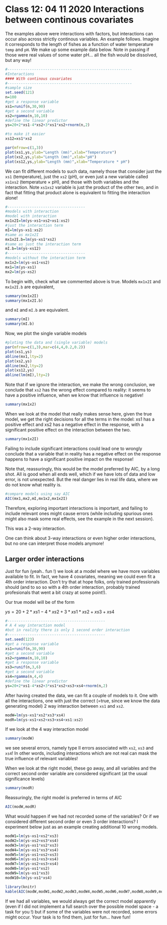 # Class 12: 04 11 2020 Interactions between continous covariates {#aula13}

The examples above were interactions with factors, but interactions can occur also across strictly continous variables. An example follows. Imagine it corresponds to the length of fishes as a function of water temperature `temp` and `pH`. We make up some example data below. Note in passing if those were real values of some water pH... all the fish would be dissolved, but any way!

```r
#--------------------------------------------------------
#Interactions
#### With continous covariates
#--------------------------------------------------------
#sample size
set.seed(121)
n=100
#get a response variable
xs1=runif(n,30,90)
#get a second variable
xs2=rgamma(n,10,10)
#define the linear predictor
ys=20+2*xs1-4*xs2+3*xs1*xs2+rnorm(n,2)

#to make it easier
xs12=xs1*xs2

par(mfrow=c(1,3))
plot(xs1,ys,ylab="Length (mm)",xlab="Temperature")
plot(xs2,ys,ylab="Length (mm)",xlab="pH")
plot(xs12,ys,ylab="Length (mm)",xlab="Temperature * pH")
```

We can fit different models to such data, namely those that consider just the `xs1` (temperature), just the `xs2` (pH), or even just a new variable called `xs1xs2` (temperature $\times$ pH), and those with both variables and the interaction. Note `xs1xs2` variable is just the product of the other two, and in fact that fitting that product alone is equivalent to fitting the interaction alone!

```r
#-----------------------------------
#models with interaction
#model with interaction
mx1x2I=lm(ys~xs1+xs2+xs1:xs2)
#just the interaction term
mI=lm(ys~xs1:xs2)
#same as mx1x2I
mx1x2I.b=lm(ys~xs1*xs2)
#same as just the interaction term
mI.b=lm(ys~xs12)
#-----------------------------------
#models without the interaction term
mx1x2=lm(ys~xs1+xs2)
mx1=lm(ys~xs1)
mx2=lm(ys~xs2)
```


To begin with, check what we commented above is true. Models `mx1x2I` and `mx1x2I.b` are equivalent, 


```r
summary(mx1x2I)
summary(mx1x2I.b)
```

and `mI` and `mI.b` are equivalent.


```r
summary(mI)
summary(mI.b)
```


Now, we plot the single variable models

```r
#ploting the data and (single variable) models
par(mfrow=c(1,3),mar=c(4,4,0.2,0.2))
plot(xs1,ys)
abline(mx1,lty=2)
plot(xs2,ys)
abline(mx2,lty=2)
plot(xs12,ys)
abline(lm(mI),lty=2)
```

Note that if we ignore the interaction, we make the wrong conclusion, we conclude that `xs2` has the wrong effect compared to reality: it seems to have a positive influence, when we know that influence is negative!

```r
summary(mx1x2)
```

When we look at the model that really makes sense here, given the true model, we get the right decisions for all the terms in the model: xs1 has a positive effect and xs2 has a negative effect in the response, with a significant positive effect on the interaction between the two.

```r
summary(mx1x2I)
```

Failing to include significant interactions could lead one to wrongly conclude that a variable that in reality has a negative effect on the response happens to have a significant positive impact on the response!

Note that, reassuringly, this would be the model preferred by AIC, by a long shot. All is good when all ends well, which if we have lots of data and low error,  is not unexpected. But the real danger lies in real life data, where we do not know what reality is.

```r
#compare models using say AIC
AIC(mx1,mx2,mI,mx1x2,mx1x2I)
```

Therefore, exploring important interactions is important, and failing to include relevant ones might cause errors (while including spurious ones might also mask some real effects, see the example in the next session).

This was a 2-way interaction. 

One can think about 3-way interactions or even higher order interactions, but no one can interpret those models anymore!

## Larger order interactions

Just for fun (yeah.. fun !) we look at a model where we have more variables available to fit. In fact, we have 4 covariates, meaning we could even fit a 4th order interaction. Don't try that at hope folks, only trained professionals should (and to so so with a 4th order interaction, probably trained profesionals that went a bit crazy at some point!).

Our true model will be of the form

$ys=20+2*xs1-4*xs2+3*xs1*xs2+xs3+xs4$

```r

#--------------------------------------------
# A 4 way interaction model
#but in reality there is only 1 second order interaction
#--------------------------------------------
set.seed(123)
#get a response variable
xs1=runif(n,30,90)
#get a second variable
xs2=rgamma(n,10,10)
#get a response variable
xs3=runif(n,3,6)
#get a second variable
xs4=rgamma(n,4,4)
#define the linear predictor
ys=20+2*xs1-4*xs2+3*xs1*xs2+xs3+xs4+rnorm(n,2)
```

After having created the data, we can fit a couple of models to it. One with all the interactions, one with just the correct (=true, since we know the data generating model) 2 way interaction between `xs1` and `xs2`.

```r
modW=lm(ys~xs1*xs2*xs3*xs4)
modR=lm(ys~xs1+xs2+xs3+xs4+xs1:xs2)
```

If we look at the 4 way interaction model

```r
summary(modW)
```

we see several errors, namely type II errors associated with `xs2`, `xs3` and `xs4`! In other words, including interactions which are not real can mask the true influence of relevant variables!

When we look at the right model, these go away, and all variables and the correct second order variable are considered significant (at the usual significance levels)

```r
summary(modR)
```

Reassuringly, the right model is preferred in terms of AIC

```r
AIC(modW,modR)
```

What would happen if we had not recorded some of the variables? Or if we considered different second order or even 3 order interactions? I experiment below just as an example creating additional 10 wrong models.

```r
modW1=lm(ys~xs1+xs2*xs3)
modW2=lm(ys~xs2+xs3*xs4)
modW3=lm(ys~xs1*xs2*xs3)
modW4=lm(ys~xs1*xs3*xs4)
modW5=lm(ys~xs1+xs2+xs3)
modW6=lm(ys~xs1+xs3+xs4)
modW7=lm(ys~xs2+xs3+xs4)
modW8=lm(ys~xs1*xs2)
modW9=lm(ys~xs1*xs3)
modW10=lm(ys~xs1*xs4)

```


```r
library(knitr)
kable(AIC(modW,modW1,modW2,modW3,modW4,modW5,modW6,modW7,modW8,modW9,modW10,modR))
```

If we had all variables, we would always get the correct model apparently (even if I did not implement a full search over the possible model space - a task for you !) but if some of the variables were not recorded, some errors might occur. Your task is to find them, just for fun... have fun!
